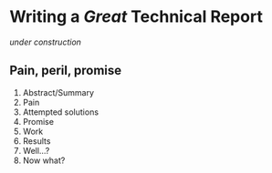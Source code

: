 

# Writing a ___Great___ Technical Report

_under construction_

## Pain, peril, promise

1. Abstract/Summary
1. Pain
1. Attempted solutions
1. Promise
1. Work
1. Results
1. Well...?
1. Now what?
